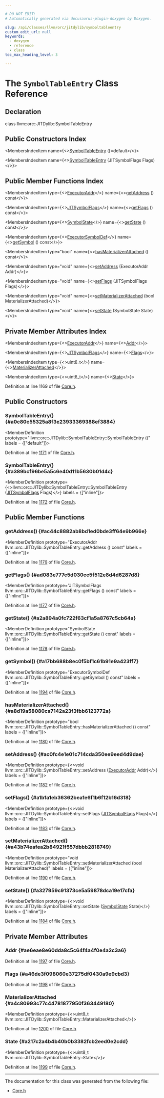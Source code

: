 ```yaml
---

# DO NOT EDIT!
# Automatically generated via docusaurus-plugin-doxygen by Doxygen.

slug: /api/classes/llvm/orc/jitdylib/symboltableentry
custom_edit_url: null
keywords:
  - doxygen
  - reference
  - class
toc_max_heading_level: 3

---
```





# The `SymbolTableEntry` Class Reference

<DoxygenPage pluginConfig={pluginConfig}>



## Declaration

<CodeBlock>class llvm::orc::JITDylib::SymbolTableEntry</CodeBlock>

## Public Constructors Index

<MembersIndex>

<MembersIndexItem
  name={<><a href="#a0c80c55325a8f3e23933369388ef3884">SymbolTableEntry</a> ()=default</>}>
</MembersIndexItem>

<MembersIndexItem
  name={<><a href="#a389bcf96be5a5c6e40d11b5630b01d4c">SymbolTableEntry</a> (JITSymbolFlags Flags)</>}>
</MembersIndexItem>

</MembersIndex>

## Public Member Functions Index

<MembersIndex>

<MembersIndexItem
  type={<><a href="/docs/api/classes/llvm/orc/executoraddr">ExecutorAddr</a></>}
  name={<><a href="#ac44c8882ab8bd1ed0bde3ff64e9b966e">getAddress</a> () const</>}>
</MembersIndexItem>

<MembersIndexItem
  type={<><a href="/docs/api/classes/llvm/jitsymbolflags">JITSymbolFlags</a></>}
  name={<><a href="#ad083e777c5d030cc5f512e8d4d6287d8">getFlags</a> () const</>}>
</MembersIndexItem>

<MembersIndexItem
  type={<><a href="/docs/api/namespaces/llvm/orc/#adac25fca9fb14b1defe43d18a81c16e8">SymbolState</a></>}
  name={<><a href="#a2a894a0fc722f63cf1a5a8767c5cb64a">getState</a> () const</>}>
</MembersIndexItem>

<MembersIndexItem
  type={<><a href="/docs/api/classes/llvm/orc/executorsymboldef">ExecutorSymbolDef</a></>}
  name={<><a href="#a17bb688b8ec0f5bf1c61b91e9a423ff7">getSymbol</a> () const</>}>
</MembersIndexItem>

<MembersIndexItem
  type="bool"
  name={<><a href="#a8d19a58080ca7142a23f3fbb6123772a">hasMaterializerAttached</a> () const</>}>
</MembersIndexItem>

<MembersIndexItem
  type="void"
  name={<><a href="#ac0fc4e1e01c714cda350ee9eed4d9dae">setAddress</a> (ExecutorAddr Addr)</>}>
</MembersIndexItem>

<MembersIndexItem
  type="void"
  name={<><a href="#a1b1a1eb36362bea1e6f1b6f12b16d318">setFlags</a> (JITSymbolFlags Flags)</>}>
</MembersIndexItem>

<MembersIndexItem
  type="void"
  name={<><a href="#a43b74eafea2b84921f557dbbb2818749">setMaterializerAttached</a> (bool MaterializerAttached)</>}>
</MembersIndexItem>

<MembersIndexItem
  type="void"
  name={<><a href="#a327959c91373ce5a59878dca19e17cfa">setState</a> (SymbolState State)</>}>
</MembersIndexItem>

</MembersIndex>

## Private Member Attributes Index

<MembersIndex>

<MembersIndexItem
  type={<><a href="/docs/api/classes/llvm/orc/executoraddr">ExecutorAddr</a></>}
  name={<><a href="#ae6eae8e60dda8c5c64f4a4f0e4a2c3a6">Addr</a></>}>
</MembersIndexItem>

<MembersIndexItem
  type={<><a href="/docs/api/classes/llvm/jitsymbolflags">JITSymbolFlags</a></>}
  name={<><a href="#a46de3f098060e37275df0430a9e9cbd3">Flags</a></>}>
</MembersIndexItem>

<MembersIndexItem
  type={<>uint8&#95;t</>}
  name={<><a href="#a4c80993c77c44781877950f363449180">MaterializerAttached</a></>}>
</MembersIndexItem>

<MembersIndexItem
  type={<>uint8&#95;t</>}
  name={<><a href="#a217c2a4b4b40b0b3382fcb2eed0e2cdd">State</a></>}>
</MembersIndexItem>

</MembersIndex>


Definition at line 1169 of file <a href="/docs/api/files/include/include/llvm/include/llvm/executionengine/include/llvm/executionengine/orc/core-h">Core.h</a>.

<SectionDefinition>

## Public Constructors

### SymbolTableEntry() {#a0c80c55325a8f3e23933369388ef3884}

<MemberDefinition
  prototype="llvm::orc::JITDylib::SymbolTableEntry::SymbolTableEntry ()"
  labels = {["default"]}>

Definition at line <a href="/docs/api/files/include/include/llvm/include/llvm/executionengine/include/llvm/executionengine/orc/core-h/#l01171">1171</a> of file <a href="/docs/api/files/include/include/llvm/include/llvm/executionengine/include/llvm/executionengine/orc/core-h">Core.h</a>.
</MemberDefinition>

### SymbolTableEntry() {#a389bcf96be5a5c6e40d11b5630b01d4c}

<MemberDefinition
  prototype={<>llvm::orc::JITDylib::SymbolTableEntry::SymbolTableEntry (<a href="/docs/api/classes/llvm/jitsymbolflags">JITSymbolFlags</a> Flags)</>}
  labels = {["inline"]}>

Definition at line <a href="/docs/api/files/include/include/llvm/include/llvm/executionengine/include/llvm/executionengine/orc/core-h/#l01172">1172</a> of file <a href="/docs/api/files/include/include/llvm/include/llvm/executionengine/include/llvm/executionengine/orc/core-h">Core.h</a>.
</MemberDefinition>

</SectionDefinition>

<SectionDefinition>

## Public Member Functions

### getAddress() {#ac44c8882ab8bd1ed0bde3ff64e9b966e}

<MemberDefinition
  prototype="ExecutorAddr llvm::orc::JITDylib::SymbolTableEntry::getAddress () const"
  labels = {["inline"]}>

Definition at line <a href="/docs/api/files/include/include/llvm/include/llvm/executionengine/include/llvm/executionengine/orc/core-h/#l01176">1176</a> of file <a href="/docs/api/files/include/include/llvm/include/llvm/executionengine/include/llvm/executionengine/orc/core-h">Core.h</a>.
</MemberDefinition>

### getFlags() {#ad083e777c5d030cc5f512e8d4d6287d8}

<MemberDefinition
  prototype="JITSymbolFlags llvm::orc::JITDylib::SymbolTableEntry::getFlags () const"
  labels = {["inline"]}>

Definition at line <a href="/docs/api/files/include/include/llvm/include/llvm/executionengine/include/llvm/executionengine/orc/core-h/#l01177">1177</a> of file <a href="/docs/api/files/include/include/llvm/include/llvm/executionengine/include/llvm/executionengine/orc/core-h">Core.h</a>.
</MemberDefinition>

### getState() {#a2a894a0fc722f63cf1a5a8767c5cb64a}

<MemberDefinition
  prototype="SymbolState llvm::orc::JITDylib::SymbolTableEntry::getState () const"
  labels = {["inline"]}>

Definition at line <a href="/docs/api/files/include/include/llvm/include/llvm/executionengine/include/llvm/executionengine/orc/core-h/#l01178">1178</a> of file <a href="/docs/api/files/include/include/llvm/include/llvm/executionengine/include/llvm/executionengine/orc/core-h">Core.h</a>.
</MemberDefinition>

### getSymbol() {#a17bb688b8ec0f5bf1c61b91e9a423ff7}

<MemberDefinition
  prototype="ExecutorSymbolDef llvm::orc::JITDylib::SymbolTableEntry::getSymbol () const"
  labels = {["inline"]}>

Definition at line <a href="/docs/api/files/include/include/llvm/include/llvm/executionengine/include/llvm/executionengine/orc/core-h/#l01194">1194</a> of file <a href="/docs/api/files/include/include/llvm/include/llvm/executionengine/include/llvm/executionengine/orc/core-h">Core.h</a>.
</MemberDefinition>

### hasMaterializerAttached() {#a8d19a58080ca7142a23f3fbb6123772a}

<MemberDefinition
  prototype="bool llvm::orc::JITDylib::SymbolTableEntry::hasMaterializerAttached () const"
  labels = {["inline"]}>

Definition at line <a href="/docs/api/files/include/include/llvm/include/llvm/executionengine/include/llvm/executionengine/orc/core-h/#l01180">1180</a> of file <a href="/docs/api/files/include/include/llvm/include/llvm/executionengine/include/llvm/executionengine/orc/core-h">Core.h</a>.
</MemberDefinition>

### setAddress() {#ac0fc4e1e01c714cda350ee9eed4d9dae}

<MemberDefinition
  prototype={<>void llvm::orc::JITDylib::SymbolTableEntry::setAddress (<a href="/docs/api/classes/llvm/orc/executoraddr">ExecutorAddr</a> Addr)</>}
  labels = {["inline"]}>

Definition at line <a href="/docs/api/files/include/include/llvm/include/llvm/executionengine/include/llvm/executionengine/orc/core-h/#l01182">1182</a> of file <a href="/docs/api/files/include/include/llvm/include/llvm/executionengine/include/llvm/executionengine/orc/core-h">Core.h</a>.
</MemberDefinition>

### setFlags() {#a1b1a1eb36362bea1e6f1b6f12b16d318}

<MemberDefinition
  prototype={<>void llvm::orc::JITDylib::SymbolTableEntry::setFlags (<a href="/docs/api/classes/llvm/jitsymbolflags">JITSymbolFlags</a> Flags)</>}
  labels = {["inline"]}>

Definition at line <a href="/docs/api/files/include/include/llvm/include/llvm/executionengine/include/llvm/executionengine/orc/core-h/#l01183">1183</a> of file <a href="/docs/api/files/include/include/llvm/include/llvm/executionengine/include/llvm/executionengine/orc/core-h">Core.h</a>.
</MemberDefinition>

### setMaterializerAttached() {#a43b74eafea2b84921f557dbbb2818749}

<MemberDefinition
  prototype="void llvm::orc::JITDylib::SymbolTableEntry::setMaterializerAttached (bool MaterializerAttached)"
  labels = {["inline"]}>

Definition at line <a href="/docs/api/files/include/include/llvm/include/llvm/executionengine/include/llvm/executionengine/orc/core-h/#l01190">1190</a> of file <a href="/docs/api/files/include/include/llvm/include/llvm/executionengine/include/llvm/executionengine/orc/core-h">Core.h</a>.
</MemberDefinition>

### setState() {#a327959c91373ce5a59878dca19e17cfa}

<MemberDefinition
  prototype={<>void llvm::orc::JITDylib::SymbolTableEntry::setState (<a href="/docs/api/namespaces/llvm/orc/#adac25fca9fb14b1defe43d18a81c16e8">SymbolState</a> State)</>}
  labels = {["inline"]}>

Definition at line <a href="/docs/api/files/include/include/llvm/include/llvm/executionengine/include/llvm/executionengine/orc/core-h/#l01184">1184</a> of file <a href="/docs/api/files/include/include/llvm/include/llvm/executionengine/include/llvm/executionengine/orc/core-h">Core.h</a>.
</MemberDefinition>

</SectionDefinition>

<SectionDefinition>

## Private Member Attributes

### Addr {#ae6eae8e60dda8c5c64f4a4f0e4a2c3a6}

<MemberDefinition
  prototype="ExecutorAddr llvm::orc::JITDylib::SymbolTableEntry::Addr">

Definition at line <a href="/docs/api/files/include/include/llvm/include/llvm/executionengine/include/llvm/executionengine/orc/core-h/#l01197">1197</a> of file <a href="/docs/api/files/include/include/llvm/include/llvm/executionengine/include/llvm/executionengine/orc/core-h">Core.h</a>.
</MemberDefinition>

### Flags {#a46de3f098060e37275df0430a9e9cbd3}

<MemberDefinition
  prototype="JITSymbolFlags llvm::orc::JITDylib::SymbolTableEntry::Flags">

Definition at line <a href="/docs/api/files/include/include/llvm/include/llvm/executionengine/include/llvm/executionengine/orc/core-h/#l01198">1198</a> of file <a href="/docs/api/files/include/include/llvm/include/llvm/executionengine/include/llvm/executionengine/orc/core-h">Core.h</a>.
</MemberDefinition>

### MaterializerAttached {#a4c80993c77c44781877950f363449180}

<MemberDefinition
  prototype={<>uint8&#95;t llvm::orc::JITDylib::SymbolTableEntry::MaterializerAttached</>}>

Definition at line <a href="/docs/api/files/include/include/llvm/include/llvm/executionengine/include/llvm/executionengine/orc/core-h/#l01200">1200</a> of file <a href="/docs/api/files/include/include/llvm/include/llvm/executionengine/include/llvm/executionengine/orc/core-h">Core.h</a>.
</MemberDefinition>

### State {#a217c2a4b4b40b0b3382fcb2eed0e2cdd}

<MemberDefinition
  prototype={<>uint8&#95;t llvm::orc::JITDylib::SymbolTableEntry::State</>}>

Definition at line <a href="/docs/api/files/include/include/llvm/include/llvm/executionengine/include/llvm/executionengine/orc/core-h/#l01199">1199</a> of file <a href="/docs/api/files/include/include/llvm/include/llvm/executionengine/include/llvm/executionengine/orc/core-h">Core.h</a>.
</MemberDefinition>

</SectionDefinition>

<hr/>

The documentation for this class was generated from the following file:

<ul>
<li><a href="/docs/api/files/include/include/llvm/include/llvm/executionengine/include/llvm/executionengine/orc/core-h">Core.h</a></li>
</ul>

</DoxygenPage>
